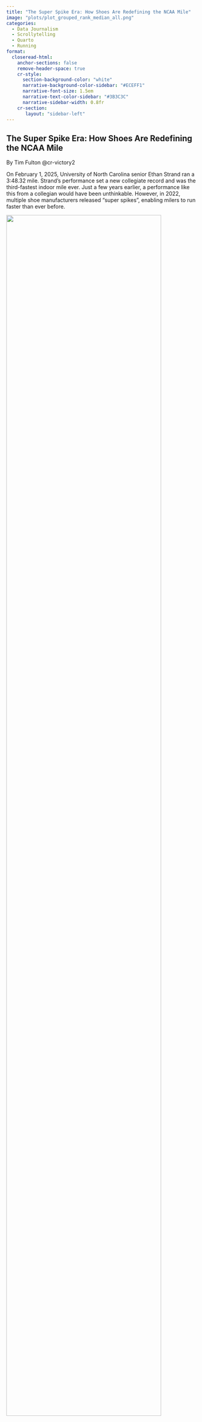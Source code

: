 ```yaml
---
title: "The Super Spike Era: How Shoes Are Redefining the NCAA Mile"
image: "plots/plot_grouped_rank_median_all.png"
categories:
  - Data Journalism
  - Scrollytelling
  - Quarto
  - Running
format:
  closeread-html:
    anchor-sections: false
    remove-header-space: true
    cr-style:
      section-background-color: "white"
      narrative-background-color-sidebar: "#ECEFF1"
      narrative-font-size: 1.5em
      narrative-text-color-sidebar: "#3B3C3C"
      narrative-sidebar-width: 0.8fr
    cr-section:
       layout: "sidebar-left"
---
```


:::::::::::: cr-section
# The Super Spike Era: How Shoes Are Redefining the NCAA Mile

By Tim Fulton @cr-victory2

On February 1, 2025, University of North Carolina senior Ethan Strand ran a 3:48.32 mile. Strand's performance set a new collegiate record and was the third-fastest indoor mile ever. Just a few years earlier, a performance like this from a collegian would have been unthinkable. However, in 2022, multiple shoe manufacturers released "super spikes", enabling milers to run faster than ever before.

::: {#cr-victory2}
![](plots/victory2.png){fig-align="center" width="90%"}
:::

To understand the impact of super spikes, let's look at the 50 fastest mile performances from 2012 to 2025, starting with 2012. Each circle represents the fastest mile time of a unique athlete during the year. @cr-plot_mile_2012

::: {#cr-plot_mile_2012}
![](plots/plot_mile_2012.png){fig-align="center" width="90%"}
:::

From the runner with the [**fastest**]{style="color:#137CC3"} mile... @cr-plot_mile_2012_1st

::: {#cr-plot_mile_2012_1st}
![](plots/plot_mile_2012_1st.png){fig-align="center" width="90%"}
:::

...to the runner with the [**50th fastest**]{style="color:#E06715"}. @cr-plot_mile_2012_50th

::: {#cr-plot_mile_2012_50th}
![](plots/plot_mile_2012_50th.png){fig-align="center" width="90%"}
:::

From 2012 to 2021, the range of mile times remained fairly consistent year after year. @cr-plot_mile_decade

::: {#cr-plot_mile_decade}
![](plots/plot_mile_decade.png){fig-align="center" width="90%"}
:::

During this period, the [**median time hovered around 3:59**]{style="color: #1E8449"}. @cr-plot_mile_median

::: {#cr-plot_mile_median}
![](plots/plot_mile_median.png){fig-align="center" width="90%"}
:::

Then, when super spikes became widely available in 2022, athletes began running significantly faster. The shoes had such a profound impact that the top 50 performances each year from 2022 to 2025 were all faster than the median performances from the previous decade. @cr-plot_mile_all

::: {#cr-plot_mile_all}
![](plots/plot_mile_all.png){fig-align="center" width="90%"}
:::

Just how much faster do super shoes make someone? Let's first look at the 50th fastest performances. <br><br>From [**2012 to 2021 the median 50th fastest time was 4:01.60**]{style="color: #137CC3"}. <br><br>From [**2022 to 2025 the median 50th fastest time was to 3:57.95**]{style="color: #E06715"}, a 3.7 second drop, or 1.5% improvement. @cr-plot_mile_ranks_50th

::: {#cr-plot_mile_ranks_50th}
![](plots/plot_grouped_rank_median_50.png){fig-align="center" width="90%"}
:::

This pattern of improvement is consistent across other ranks, with an overall improvement of **3.7 seconds, or 1.5%**. @cr-plot_mile_ranks_all

::: {#cr-plot_mile_ranks_all}
![](plots/plot_grouped_rank_median_all.png){fig-align="center" width="90%"}
:::

NCAA milers are faster than ever before, and yes, it's the shoes. But it sure is fun to watch.
::::::::::::
